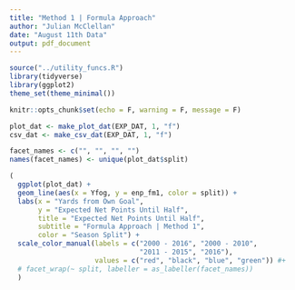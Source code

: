 ```yaml
---
title: "Method 1 | Formula Approach"
author: "Julian McClellan"
date: "August 11th Data"
output: pdf_document
---
```


```r
source("../utility_funcs.R")
library(tidyverse)
library(ggplot2)
theme_set(theme_minimal())

knitr::opts_chunk$set(echo = F, warning = F, message = F)

plot_dat <- make_plot_dat(EXP_DAT, 1, "f")
csv_dat <- make_csv_dat(EXP_DAT, 1, "f")

facet_names <- c("", "", "", "")
names(facet_names) <- unique(plot_dat$split)

(
  ggplot(plot_dat) +
  geom_line(aes(x = Yfog, y = enp_fm1, color = split)) +
  labs(x = "Yards from Own Goal",
       y = "Expected Net Points Until Half",
       title = "Expected Net Points Until Half",
       subtitle = "Formula Approach | Method 1",
       color = "Season Split") +
  scale_color_manual(labels = c("2000 - 2016", "2000 - 2010",
                                "2011 - 2015", "2016"),
                     values = c("red", "black", "blue", "green")) #+
  # facet_wrap(~ split, labeller = as_labeller(facet_names))
  )
```